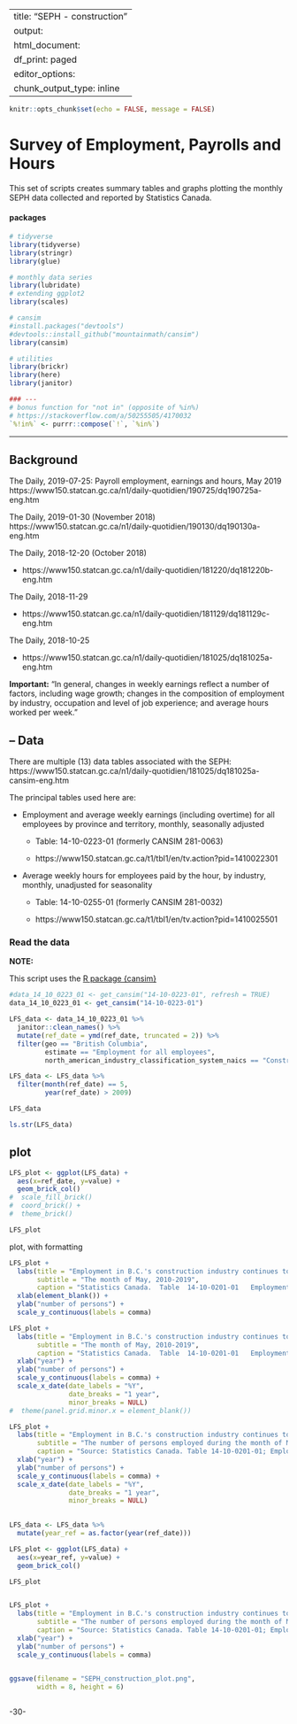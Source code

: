 <!--
Copyright 2018 Province of British Columbia

Licensed under the Apache License, Version 2.0 (the "License");
you may not use this file except in compliance with the License.
You may obtain a copy of the License at

http://www.apache.org/licenses/LICENSE-2.0

Unless required by applicable law or agreed to in writing, software distributed under the License is distributed on an "AS IS" BASIS,
WITHOUT WARRANTIES OR CONDITIONS OF ANY KIND, either express or implied.
See the License for the specific language governing permissions and limitations under the License.
-->

---
title: "SEPH - construction"
output:
  html_document:
    df_print: paged
editor_options:
  chunk_output_type: inline
---

```r

knitr::opts_chunk$set(echo = FALSE, message = FALSE)

```

# Survey of Employment, Payrolls and Hours


This set of scripts creates summary tables and graphs plotting the monthly SEPH data collected and reported by Statistics Canada.

#### packages

```r

# tidyverse
library(tidyverse)
library(stringr)
library(glue)

# monthly data series
library(lubridate)
# extending ggplot2
library(scales)

# cansim
#install.packages("devtools")
#devtools::install_github("mountainmath/cansim")
library(cansim)

# utilities
library(brickr)
library(here)
library(janitor)

### ---
# bonus function for "not in" (opposite of %in%)
# https://stackoverflow.com/a/50255505/4170032
`%!in%` <- purrr::compose(`!`, `%in%`)

```

---

## Background


The Daily, 2019-07-25: Payroll employment, earnings and hours, May 2019
https://www150.statcan.gc.ca/n1/daily-quotidien/190725/dq190725a-eng.htm

The Daily, 2019-01-30 (November 2018)
https://www150.statcan.gc.ca/n1/daily-quotidien/190130/dq190130a-eng.htm 

The Daily, 2018-12-20 (October 2018)

* https://www150.statcan.gc.ca/n1/daily-quotidien/181220/dq181220b-eng.htm

The Daily, 2018-11-29

* https://www150.statcan.gc.ca/n1/daily-quotidien/181129/dq181129c-eng.htm

The Daily, 2018-10-25

* https://www150.statcan.gc.ca/n1/daily-quotidien/181025/dq181025a-eng.htm


**Important:** "In general, changes in weekly earnings reflect a number of factors, including wage growth; changes in the composition of employment by industry, occupation and level of job experience; and average hours worked per week."



## -- Data

There are multiple (13) data tables associated with the SEPH:
https://www150.statcan.gc.ca/n1/daily-quotidien/181025/dq181025a-cansim-eng.htm

The principal tables used here are:

* Employment and average weekly earnings (including overtime) for all employees by province and territory, monthly, seasonally adjusted

  - Table: 14-10-0223-01 (formerly CANSIM  281-0063)
  
  - https://www150.statcan.gc.ca/t1/tbl1/en/tv.action?pid=1410022301


* Average weekly hours for employees paid by the hour, by industry, monthly, unadjusted for seasonality

  - Table: 14-10-0255-01 (formerly CANSIM  281-0032)

  - https://www150.statcan.gc.ca/t1/tbl1/en/tv.action?pid=1410025501
  


### Read the data


**NOTE:**

This script uses the [R package {cansim}](https://github.com/mountainMath/cansim)


```r

#data_14_10_0223_01 <- get_cansim("14-10-0223-01", refresh = TRUE)
data_14_10_0223_01 <- get_cansim("14-10-0223-01")

```


```r

LFS_data <- data_14_10_0223_01 %>%
  janitor::clean_names() %>%
  mutate(ref_date = ymd(ref_date, truncated = 2)) %>%
  filter(geo == "British Columbia",
         estimate == "Employment for all employees",
         north_american_industry_classification_system_naics == "Construction [23]")

LFS_data <- LFS_data %>%
  filter(month(ref_date) == 5,
         year(ref_date) > 2009)

LFS_data

ls.str(LFS_data)

```

## plot

```r

LFS_plot <- ggplot(LFS_data) +
  aes(x=ref_date, y=value) + 
  geom_brick_col() 
#  scale_fill_brick() 
#  coord_brick() +
#  theme_brick()

LFS_plot

```

plot, with formatting

```r

LFS_plot +
  labs(title = "Employment in B.C.'s construction industry continues to grow",
       subtitle = "The month of May, 2010-2019",
       caption = "Statistics Canada.  Table  14-10-0201-01   Employment by industry, monthly, unadjusted for seasonality") +
  xlab(element_blank()) +
  ylab("number of persons") +
  scale_y_continuous(labels = comma)

```

```r

LFS_plot +
  labs(title = "Employment in B.C.'s construction industry continues to grow",
       subtitle = "The month of May, 2010-2019",
       caption = "Statistics Canada.  Table  14-10-0201-01   Employment by industry, monthly, unadjusted for seasonality") +
  xlab("year") +
  ylab("number of persons") +
  scale_y_continuous(labels = comma) +
  scale_x_date(date_labels = "%Y",
               date_breaks = "1 year", 
               minor_breaks = NULL) 
#  theme(panel.grid.minor.x = element_blank())

```


```r



LFS_plot +
  labs(title = "Employment in B.C.'s construction industry continues to grow",
       subtitle = "The number of persons employed during the month of May, 2010-2019",
       caption = "Source: Statistics Canada. Table 14-10-0201-01; Employment by industry, monthly, unadjusted for seasonality") +
  xlab("year") +
  ylab("number of persons") +
  scale_y_continuous(labels = comma) +
  scale_x_date(date_labels = "%Y",
               date_breaks = "1 year", 
               minor_breaks = NULL) 
               


```


```r

LFS_data <- LFS_data %>%
  mutate(year_ref = as.factor(year(ref_date)))

LFS_plot <- ggplot(LFS_data) +
  aes(x=year_ref, y=value) + 
  geom_brick_col() 

LFS_plot


LFS_plot +
  labs(title = "Employment in B.C.'s construction industry continues to grow",
       subtitle = "The number of persons employed during the month of May, 2010-2019",
       caption = "Source: Statistics Canada. Table 14-10-0201-01; Employment by industry, monthly, unadjusted for seasonality") +
  xlab("year") +
  ylab("number of persons") +
  scale_y_continuous(labels = comma)
               

ggsave(filename = "SEPH_construction_plot.png", 
       width = 8, height = 6)



```


-30-
